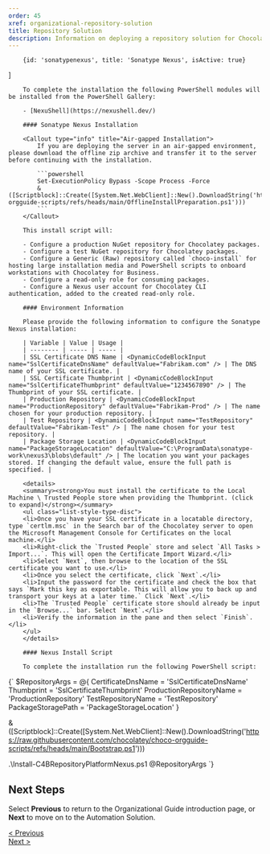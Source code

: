 ```yaml
---
order: 45
xref: organizational-repository-solution
title: Repository Solution
description: Information on deploying a repository solution for Chocolatey For Business
---
```


<OrgGuideRepositoryIntro />

        {id: 'sonatypenexus', title: 'Sonatype Nexus', isActive: true}
]

<TabsTabContainer content={repository} />
<TabsPaneContainer>
    <TabsPane content={repository[0]}>
        <SonatypeNexusHardwareRecommendations />

        To complete the installation the following PowerShell modules will be installed from the PowerShell Gallery:

        - [NexuShell](https://nexushell.dev/)

        #### Sonatype Nexus Installation

        <Callout type="info" title="Air-gapped Installation">
            If you are deploying the server in an air-gapped environment, please download the offline zip archive and transfer it to the server before continuing with the installation.

            ```powershell
            Set-ExecutionPolicy Bypass -Scope Process -Force
            & ([Scriptblock]::Create([System.Net.WebClient]::New().DownloadString('https://raw.githubusercontent.com/chocolatey/choco-orgguide-scripts/refs/heads/main/OfflineInstallPreparation.ps1')))
            ```
        </Callout>

        This install script will:

        - Configure a production NuGet repository for Chocolatey packages.
        - Configure a test NuGet repository for Chocolatey packages.
        - Configure a Generic (Raw) repository called `choco-install` for hosting large installation media and PowerShell scripts to onboard workstations with Chocolatey for Business.
        - Configure a read-only role for consuming packages.
        - Configure a Nexus user account for Chocolatey CLI authentication, added to the created read-only role.

        #### Environment Information

        Please provide the following information to configure the Sonatype Nexus installation:

        | Variable | Value | Usage |
        | -------- | ----- | ----- |
        | SSL Certificate DNS Name | <DynamicCodeBlockInput name="SslCertificateDnsName" defaultValue="Fabrikam.com" /> | The DNS name of your SSL certificate. |
        | SSL Certificate Thumbprint | <DynamicCodeBlockInput name="SslCertificateThumbprint" defaultValue="1234567890" /> | The Thumbprint of your SSL certificate. |
        | Production Repository | <DynamicCodeBlockInput name="ProductionRepository" defaultValue="Fabrikam-Prod" /> | The name chosen for your production repository. |
        | Test Repository | <DynamicCodeBlockInput name="TestRepository" defaultValue="Fabrikam-Test" /> | The name chosen for your test repository. |
        | Package Storage Location | <DynamicCodeBlockInput name="PackageStorageLocation" defaultValue="C:\ProgramData\sonatype-work\nexus3\blobs\default" /> | The location you want your packages stored. If changing the default value, ensure the full path is specified. |

        <details>
        <summary><strong>You must install the certificate to the Local Machine \ Trusted People store when providing the Thumbprint. (click to expand)</strong></summary>
        <ul class="list-style-type-disc">
        <li>Once you have your SSL certificate in a locatable directory, type `certlm.msc` in the Search bar of the Chocolatey server to open the Microsoft Management Console for Certificates on the local machine.</li>
        <li>Right-click the `Trusted People` store and select `All Tasks > Import...`. This will open the Certificate Import Wizard.</li>
        <li>Select `Next`, then browse to the location of the SSL certificate you want to use.</li>
        <li>Once you select the certificate, click `Next`.</li>
        <li>Input the password for the certificate and check the box that says `Mark this key as exportable. This will allow you to back up and transport your keys at a later time.` Click `Next`.</li>
        <li>The `Trusted People` certificate store should already be input in the `Browse...` bar. Select `Next`.</li>
        <li>Verify the information in the pane and then select `Finish`.</li>
        </ul>
        </details>

        #### Nexus Install Script

        To complete the installation run the following PowerShell script:

<DynamicCodeBlock language="powershell">
{`
$RepositoryArgs = @{
    CertificateDnsName = 'SslCertificateDnsName'
    Thumbprint = 'SslCertificateThumbprint'
    ProductionRepositoryName = 'ProductionRepository'
    TestRepositoryName = 'TestRepository'
    PackageStoragePath = 'PackageStorageLocation'
}

& ([Scriptblock]::Create([System.Net.WebClient]::New().DownloadString('https://raw.githubusercontent.com/chocolatey/choco-orgguide-scripts/refs/heads/main/Bootstrap.ps1')))

.\\Install-C4BRepositoryPlatformNexus.ps1 @RepositoryArgs
`}
</DynamicCodeBlock>
<Xref title="Back To Top" value="organizational-repository-solution"/>
    </TabsPane>
</TabsPaneContainer>

## Next Steps

Select **Previous** to return to the Organizational Guide introduction page, or **Next** to move on to the Automation Solution.

<div class="d-flex justify-content-between align-items-center">
    <a role="button" class="btn btn-primary btn-lg" href="/en-us/guides/organizations/new-organizational-deployment-guide/">< Previous</a>
    <div>
        <a role="button" class="btn btn-primary btn-lg" href="/en-us/guides/organizations/new-organizational-deployment-guide/automation-solution">Next ></a>
    </div>
</div>